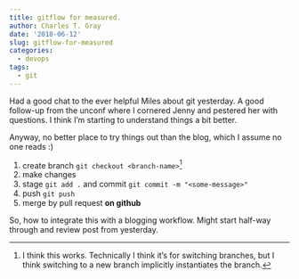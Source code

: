 ```yaml
---
title: gitflow for measured.
author: Charles T. Gray
date: '2018-06-12'
slug: gitflow-for-measured
categories:
  - devops
tags:
  - git
---
```



Had a good chat to the ever helpful Miles about git yesterday. A good follow-up from the unconf where I cornered Jenny and pestered her with questions. I think I'm starting to understand things a bit better.

Anyway, no better place to try things out than the blog, which I assume no one reads :) 

1. create branch `git checkout <branch-name>`[^1]
2. make changes
3. stage `git add .` and commit `git commit -m "<some-message>"`
4. push `git push`
5. merge by pull request **on github**

So, how to integrate this with a blogging workflow. Might start half-way through and review post from yesterday.   

[^1]: I think this works. Technically I think it's for switching branches, but I think switching to a new branch implicitly instantiates the branch. 